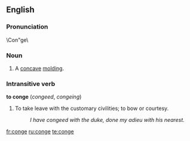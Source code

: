 ==English==
===Pronunciation===
\Con"ge\
===Noun===
# A [[concave]] [[molding]].
===Intransitive verb===
'''to conge'''  (''congeed'', ''congeing'')
# To take leave with the customary civilities; to bow or courtesy.
#:''I have congeed with the duke, done my adieu with his nearest.''

[[fr:conge]]
[[ru:conge]]
[[te:conge]]